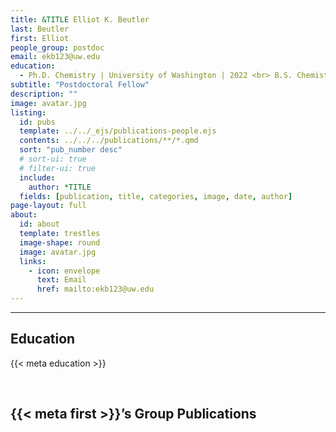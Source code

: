 ```yaml
---
title: &TITLE Elliot K. Beutler
last: Beutler
first: Elliot
people_group: postdoc
email: ekb123@uw.edu
education:
  - Ph.D. Chemistry | University of Washington | 2022 <br> B.S. Chemistry | University of Washington
subtitle: "Postdoctoral Fellow"
description: ""
image: avatar.jpg
listing:
  id: pubs
  template: ../../_ejs/publications-people.ejs 
  contents: ../../../publications/**/*.qmd
  sort: "pub_number desc"
  # sort-ui: true
  # filter-ui: true
  include:
    author: *TITLE
  fields: [publication, title, categories, image, date, author]
page-layout: full
about: 
  id: about
  template: trestles
  image-shape: round
  image: avatar.jpg
  links:
    - icon: envelope
      text: Email
      href: mailto:ekb123@uw.edu
---
```


<hr>


:::{#about}



## Education
{{< meta education >}}

<br>

:::

## {{< meta first >}}'s Group Publications

:::{#pubs}
:::

